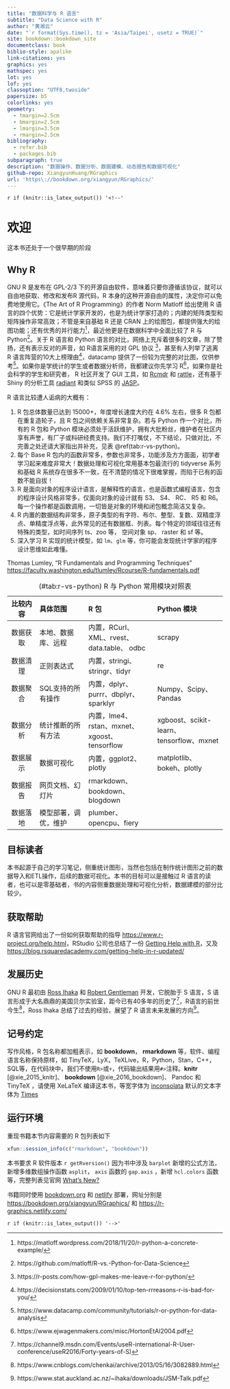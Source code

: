 ```yaml
---
title: "数据科学与 R 语言"
subtitle: "Data Science with R"
author: "黄湘云"
date: "`r format(Sys.time(), tz = 'Asia/Taipei', usetz = TRUE)`"
site: bookdown::bookdown_site
documentclass: book
biblio-style: apalike
link-citations: yes
graphics: yes
mathspec: yes
lot: yes
lof: yes
classoption: "UTF8,twoside"
papersize: b5
colorlinks: yes
geometry:
  - tmargin=2.5cm
  - bmargin=2.5cm
  - lmargin=3.5cm
  - rmargin=2.5cm
bibliography: 
  - refer.bib
  - packages.bib
subparagraph: true
description: "数据操作、数据分析、数据建模、动态报告和数据可视化"
github-repo: XiangyunHuang/RGraphics
url: 'https\://bookdown.org/xiangyun/RGraphics/'
---
```


`r if (knitr::is_latex_output()) '<!--'` 

# 欢迎 {#welcome .unnumbered}

::: rmdnote
这本书还处于一个很早期的阶段
:::

## Why R {#why-r .unnumbered}

GNU R 是发布在 GPL-2/3 下的开源自由软件，意味着只要你遵循该协议，就可以自由地获取、修改和发布R 源代码，R 本身的这种开源自由的属性，决定你可以免费地使用它。《The Art of R Programming》的作者 Norm Matloff 给出使用 R 语言的四个优势：它是统计学家开发的，也是为统计学家打造的；内建的矩阵类型和矩阵操作非常高效；不管是来自基础 R 还是 CRAN 上的绘图包，都提供强大的绘图功能；还有优秀的并行能力[^r-over-python]，最近他更是在数据科学中全面比较了 R 与 Python[^r-vs-python-ds]。关于 R 语言和 Python 语言的对比，网络上充斥着很多的文章，除了赞扬，还有表示反对的声音，如 R语言采用的对 GPL 协议 [^python-over-r-gpl]，甚至有人列举了逃离 R 语言阵营的10大上榜理由[^top-ten-bad-r]，datacamp 提供了一份较为完整的对比图，仅供参考[^r-vs-python]。如果你是学统计的学生或者数据分析师，我都建议你先学习 R[^why-r]，如果你是社会科学的学生和研究者， R 社区开发了 GUI 工具，如 [Rcmdr](https://socialsciences.mcmaster.ca/jfox/Misc/Rcmdr/) 和 [rattle](https://rattle.togaware.com/)，还有基于 Shiny 的分析工具 [radiant](https://github.com/radiant-rstats/radiant) 和类似 SPSS 的 [JASP](https://jasp-stats.org/)。

R 语言比较遭人诟病的大概有：

1. R 包总体数量已达到 15000+，年度增长速度大约在 4.6\% 左右，很多 R 包都在重复造轮子，且 R 包之间依赖关系非常复杂。若与 Python 作一个对比，所有的 R 包和 Python 模块必须处于活跃维护，拥有大批粉丝，维护者在社区内享有声誉，有厂子或科研经费支持。我们不打嘴仗，不下结论，只做对比，不完善之处还请大家指出并补充，见表 \@ref(tab:r-vs-python)。
1. 每个 Base R 包内的函数非常多，参数也非常多，功能涉及方方面面，初学者学习起来难度非常大！数据处理和可视化常用基本包最流行的 tidyverse 系列和基础 R 系统存在很多不一致，在不清楚的情况下很难掌握，而陷于已有的函数不能自拔！ 
1. R 是面向对象的程序设计语言，是解释性的语言，也是函数式编程语言，包含的程序设计风格非常多，仅面向对象的设计就有 S3、 S4、 RC、 R5 和 R6。每一个操作都是函数调用，一切皆是对象的环境和闭包概念简洁又复杂。
1. R 内置的数据结构非常多，原子类型的有字符、布尔、整型、复数、双精度浮点、单精度浮点等，此外常见的还有数据框、列表。每个特定的领域往往还有特殊的类型，如时间序列 ts、zoo 等， 空间对象 sp、 raster 和 sf 等。
1. 深入学习 R 实现的统计模型，如 `lm`、`glm` 等，你可能会发现统计学家的程序设计思维如此难懂。

Thomas Lumley, "R Fundamentals and Programming Techniques" <https://faculty.washington.edu/tlumley/Rcourse/R-fundamentals.pdf>

Table: (\#tab:r-vs-python) R 与 Python 常用模块对照表

-----------------------------------------------------------------------------------------------------------------------
  比较内容      具体范围                    R 包                                   Python 模块
--------------- --------------------------- -------------------------------------- ------------------------------------
  数据获取      本地、数据库、远程          内置，RCurl、XML、rvest、data.table、  scrapy
                                            odbc

  数据清理      正则表达式                  内置，stringi、stringr、tidyr          re

  数据聚合      SQL支持的所有操作           内置，dplyr、purrr、dbplyr、sparklyr   Numpy、Scipy、Pandas

  数据分析      统计推断的所有方法          内置，lme4、rstan、mxnet、xgoost、     xgboost、scikit-learn、tensorflow、mxnet  
                                            tensorflow               

  数据展示      数据可视化                  内置，ggplot2、plotly                  matplotlib、bokeh、plotly

  数据报告      网页文档、幻灯片            rmarkdown、bookdown、blogdown 

  数据落地      模型部署，调优，维护        plumber、opencpu、fiery
-----------------------------------------------------------------------------------------------------------------------

[^r-over-python]: https://matloff.wordpress.com/2018/11/20/r-python-a-concrete-example/
[^r-vs-python]: https://www.datacamp.com/community/tutorials/r-or-python-for-data-analysis
[^why-r]: https://www.ejwagenmakers.com/misc/HortonEtAl2004.pdf
[^python-over-r-gpl]: https://r-posts.com/how-gpl-makes-me-leave-r-for-python/
[^top-ten-bad-r]: https://decisionstats.com/2009/01/10/top-ten-rrreasons-r-is-bad-for-you/
[^r-vs-python-ds]: https://github.com/matloff/R-vs.-Python-for-Data-Science

## 目标读者 {#who-read-this-book .unnumbered}

本书起源于自己的学习笔记，侧重统计图形，当然也包括在制作统计图形之前的数据导入和ETL操作，后续的数据可视化。本书的目标可以是接触过 R 语言的读者，也可以是零基础者，书的内容侧重数据处理和可视化分析，数据建模的部分比较少。

## 获取帮助 {#Getting-Help-with-R .unnumbered}

R 语言官网给出了一份如何获取帮助的指导 <https://www.r-project.org/help.html>，RStudio 公司也总结了一份 [Getting Help with R](https://support.rstudio.com/hc/en-us/articles/200552336)，又及 <https://blog.rsquaredacademy.com/getting-help-in-r-updated/>
 

## 发展历史 {#history-of-r .unnumbered}

GNU R 最初由 [Ross Ihaka](https://en.wikipedia.org/wiki/Ross_Ihaka) 和 [Robert Gentleman](https://en.wikipedia.org/wiki/Robert_Gentleman_(statistician)) 开发，它脱胎于 S 语言，S 语言形成于大名鼎鼎的美国贝尔实验室，距今已有40多年的历史了[^forty-s]，R语言的前世今生[^history-r]，Ross Ihaka 总结了过去的经验，展望了 R 语言未来发展的方向[^future-r]。

[^future-r]: https://www.stat.auckland.ac.nz/~ihaka/downloads/JSM-Talk.pdf
[^history-r]: https://www.cnblogs.com/chenkai/archive/2013/05/16/3082889.html
[^forty-s]: https://channel9.msdn.com/Events/useR-international-R-User-conference/useR2016/Forty-years-of-S)

## 记号约定 {#conventions .unnumbered}

\index{TinyTeX}
\index{Pandoc}

写作风格，R 包名称都加粗表示，如 **bookdown**， **rmarkdown** 等，软件、编程语言名称保持原样，如 TinyTeX，LyX，TeXLive，R，Python，Stan，C++，SQL等，在代码块中，我们不使用`R>`或`+`，代码输出结果用`#>`注释。**knitr** [@xie_2015_knitr]、 **bookdown** [@xie_2016_bookdown]、 Pandoc 和 TinyTeX ，请使用 XeLaTeX 编译这本书，等宽字体为 [inconsolata](https://ctan.org/pkg/inconsolata) 默认的文本字体为 [Times](https://ctan.org/pkg/mathptmx)


## 运行环境 {#session-info .unnumbered}

重现书籍本节内容需要的 R 包列表如下

```r
xfun::session_info(c("rmarkdown", "bookdown"))
```

::: rmdnote
本书要求 R 软件版本 `r getRversion()` 因为书中涉及 `barplot` 新增的公式方法，新增多维数组操作函数 `asplit`， `axis` 函数的 `gap.axis` ，新增 `hcl.colors` 函数等，完整列表见官网 [What's New?](https://cran.r-project.org/doc/manuals/r-release/NEWS.html)
:::


书籍同时使用 [bookdown.org](https://bookdown.org) 和 [netlify](https://www.netlify.com) 部署，网址分别是 <https://bookdown.org/xiangyun/RGraphics/> 和 <https://r-graphics.netlify.com/>

`r if (knitr::is_latex_output()) '-->'`
